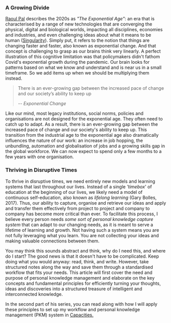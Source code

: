 
<TableOfContentSection chapter="chapter-01" topic="A Growing Divide">
	
### A Growing Divide

[Raoul Pal](https://app.capacities.io/789f7b14-1e17-43f4-adfa-3635d606c49d/a82651eb-5406-4fdc-bb12-151da302876e) describes the 2020s as *"The Exponential Age"*: an era that is characterised by a range of new technologies that are converging the physical, digital and biological worlds, impacting all disciplines, economies and industries, and even challenging ideas about what it means to be human ([Singularity](https://app.capacities.io/789f7b14-1e17-43f4-adfa-3635d606c49d/d30bc384-c0d2-4b9d-8b56-6d4bb00c6681)). Simply put, it refers to the notion that things are changing faster and faster, also known as exponential change. And that concept is challenging to grasp as our brains think very linearly. A perfect illustration of this cognitive limitation was that policymakers didn't fathom Covid's exponential growth during the pandemic. Our brain looks for patterns based on what we know and understand and is near us in a small timeframe. So we add items up when we should be multiplying them instead.

> There is an ever-growing gap between the increased pace of change and our society’s ability to keep up
>
> <cite>-- Exponential Change</cite>

Like our mind, most legacy institutions, social norms, policies and organisations are not designed for the exponential age. They often need to catch up to adapt. As a result, there is an ever-growing gap between the increased pace of change and our society's ability to keep up. This transition from the industrial age to the exponential age also dramatically influences the nature of our work: an increase in job hopping, the unbundling, automation and globalisation of jobs and a growing skills gap in the global workforce. We can now expect to spend only a few months to a few years with one organisation.

</TableOfContentSection>

<TableOfContentSection chapter="chapter-01" topic="Thriving in Disruptive Times">
	
### Thriving in Disruptive Times

To thrive in disruptive times, we need entirely new models and learning systems that last throughout our lives. Instead of a single *'timebox*' of education at the beginning of our lives, we likely need a model of continuous self-education, also known as _lifelong learning_ (Gary Bolles, 2017). Thus, our ability to capture, organise and retrieve our ideas and apply and transfer them effectively from project to project and company to company has become more critical than ever. To facilitate this process, I believe every person needs _some sort of personal knowledge capture system_ that can adapt to our changing needs, as it is meant to serve a lifetime of learning and growth. Not having such a system means you are not fully leveraging what you learn. You are not collecting your ideas and making valuable connections between them.

You may think this sounds abstract and think, why do I need this, and where do I start? The good news is that it doesn't have to be complicated. Keep doing what you would anyway: read, think, and write. However, take structured notes along the way and save them through a standardised workflow that fits your needs. This article will first cover the need and purpose of personal knowledge management and elaborate on the key concepts and fundamental principles for efficiently turning your thoughts, ideas and discoveries into a structured treasure of intelligent and interconnected knowledge.

In the second part of his series, you can read along with how I will apply these principles to set up my workflow and personal knowledge management (PKM) system in [Capacities.](https://capacities.io/)

</TableOfContentSection>
